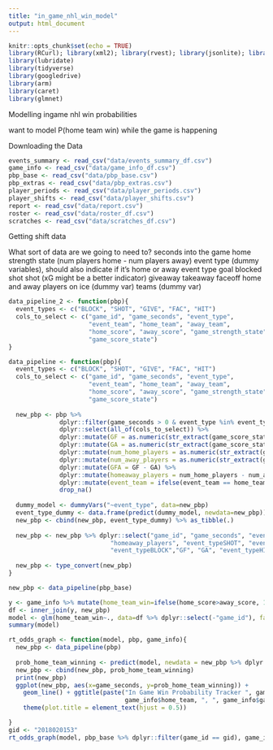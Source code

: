 ---
title: "in_game_nhl_win_model"
output: html_document
---

```{r setup, include=FALSE}
knitr::opts_chunk$set(echo = TRUE)
library(RCurl); library(xml2); library(rvest); library(jsonlite); library(foreach)
library(lubridate)
library(tidyverse)
library(googledrive)
library(arm)
library(caret)
library(glmnet)
```


Modelling ingame nhl win probabilities

want to model P(home team win) while the game is happening

Downloading the Data
```{r message=FALSE}
events_summary <- read_csv("data/events_summary_df.csv")
game_info <- read_csv("data/game_info_df.csv")
pbp_base <- read_csv("data/pbp_base.csv")
pbp_extras <- read_csv("data/pbp_extras.csv")
player_periods <- read_csv("data/player_periods.csv")
player_shifts <- read_csv("data/player_shifts.csv")
report <- read_csv("data/report.csv")
roster <- read_csv("data/roster_df.csv")
scratches <- read_csv("data/scratches_df.csv")
```

Getting shift data

What sort of data are we going to need to?
  seconds into the game
  home strength state (num players home - num players away)
  event type (dummy variables), should also indicate if it's home or away event type
    goal
    blocked shot
    shot (xG might be a better indicator)
    giveaway
    takeaway
    faceoff
  home and away players on ice (dummy var)
  teams (dummy var)
  
  
```{r}

data_pipeline_2 <- function(pbp){
  event_types <- c("BLOCK", "SHOT", "GIVE", "FAC", "HIT")
  cols_to_select <- c("game_id", "game_seconds", "event_type",
                      "event_team", "home_team", "away_team",
                      "home_score", "away_score", "game_strength_state", 
                      "game_score_state")
}

data_pipeline <- function(pbp){
  event_types <- c("BLOCK", "SHOT", "GIVE", "FAC", "HIT")
  cols_to_select <- c("game_id", "game_seconds", "event_type",
                      "event_team", "home_team", "away_team",
                      "home_score", "away_score", "game_strength_state", 
                      "game_score_state")
  
  new_pbp <- pbp %>% 
              dplyr::filter(game_seconds > 0 & event_type %in% event_types) %>% 
              dplyr::select(all_of(cols_to_select)) %>%
              dplyr::mutate(GF = as.numeric(str_extract(game_score_state, "^\\d"))) %>%
              dplyr::mutate(GA = as.numeric(str_extract(game_score_state, "\\d$"))) %>%
              dplyr::mutate(num_home_players = as.numeric(str_extract(game_strength_state, "^\\d"))) %>%
              dplyr::mutate(num_away_players = as.numeric(str_extract(game_strength_state, "\\d$"))) %>%
              dplyr::mutate(GFA = GF - GA) %>%
              dplyr::mutate(homeaway_players = num_home_players - num_away_players) %>%
              dplyr::mutate(event_team = ifelse(event_team == home_team, 1, 0)) %>%
              drop_na()
  
  dummy_model <- dummyVars("~event_type", data=new_pbp)
  event_type_dummy <- data.frame(predict(dummy_model, newdata=new_pbp))
  new_pbp <- cbind(new_pbp, event_type_dummy) %>% as_tibble(.)
  
  new_pbp <- new_pbp %>% dplyr::select("game_id", "game_seconds", "event_team", 
                            "homeaway_players", "event_typeSHOT", "event_typeGIVE",
                            "event_typeBLOCK","GF", "GA", "event_typeHIT")
  
  new_pbp <- type_convert(new_pbp) 
}

new_pbp <- data_pipeline(pbp_base)
```

```{r}
y <- game_info %>% mutate(home_team_win=ifelse(home_score>away_score, 1, 0)) %>% dplyr::select("game_id", "home_team_win")
df <- inner_join(y, new_pbp)
model <- glm(home_team_win~., data=df %>% dplyr::select(-"game_id"), family="binomial")
summary(model) 
```


```{r}
rt_odds_graph <- function(model, pbp, game_info){
  new_pbp <- data_pipeline(pbp)
  
  prob_home_team_winning <- predict(model, newdata = new_pbp %>% dplyr::select(-c("game_id")), type="response")
  new_pbp <- cbind(new_pbp, prob_home_team_winning)
  print(new_pbp)
  ggplot(new_pbp, aes(x=game_seconds, y=prob_home_team_winning)) + 
    geom_line() + ggtitle(paste("In Game Win Probability Tracker ", game_info$away_team, " @ ", 
                                game_info$home_team, ", ", game_info$game_date, sep="")) +
    theme(plot.title = element_text(hjust = 0.5))

}
gid <- "2018020153"
rt_odds_graph(model, pbp_base %>% dplyr::filter(game_id == gid), game_info %>% dplyr::filter(game_id == gid))
```


